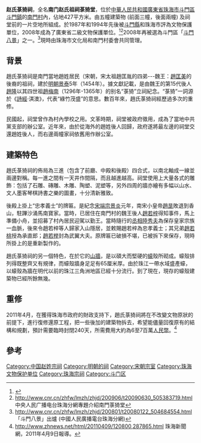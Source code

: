 {{文物保护单位
| 级别 = 省级
| 省区市 = 广东省
| 图片 = 
| 名称 = 菉猗堂及建筑群
| 编号 = 5-14
| 分类 = 古建筑
| 时代 = [[明|明]]-[[中華民國大陸時期|民国]]
| 所在 = [[珠海市|珠海市]][[斗門區|斗門區]]
| 登录 = 2008年
}}
'''赵氏菉猗祠'''，全名'''南门赵氏祖祠菉猗堂'''，位於[[中華人民共和國|中華人民共和國]][[廣東省|廣東省]][[珠海市|珠海市]][[斗門區|斗門區]][[斗門鎮_(珠海市)|斗門鎮]]的[[南門村|南門村]]內，佔地427平方米。由五幢建築物 (前面三幢，後面兩幢) 及祠堂前的一片空地所組成。於1987年和1994年先後被[[斗門縣|斗門縣]]和珠海市評為文物保護單位，2008年成為了廣東省二級文物保護單位。<ref>{{cite web | language =  | publisher = 廣東僑網 | title = 香港赵族宗亲总会访南门团员盛赞菉猗祠堂 | url = http://gocn.southcn.com/qw2index/2006dfqw/2006dfqwzh/200905210053.htm | author =  | date =  | accessdate =  | archive-url = https://web.archive.org/web/20160304204939/http://gocn.southcn.com/qw2index/2006dfqw/2006dfqwzh/200905210053.htm | archive-date = 2016-03-04 | dead-url = yes }}</ref><ref>http://www.cnr.cn/zhfw/lmzh/zhjd/200906/t20090630_505383719.html {{Wayback|url=http://www.cnr.cn/zhfw/lmzh/zhjd/200906/t20090630_505383719.html |date=20091219135428 }} 中央人民广播电台珠海分網專題介紹南門菉猗堂</ref>2008年再被選為斗門區「[[斗門八景|斗門八景]]」之一。<ref>http://www.cnr.cn/zhfw/lmzh/zhjd/200801/t20080122_504684554.html {{Wayback|url=http://www.cnr.cn/zhfw/lmzh/zhjd/200801/t20080122_504684554.html |date=20091218170844 }} 「斗門八景」出爐 (中國人民廣播電台珠海分網)</ref>現時由珠海市文化局和南門村委會共同管理。

==背景==
趙氏菉猗祠是南門當地趙姓居民（宋朝，宋太祖趙匡胤的四弟---魏王：[[趙匡美|趙匡美]]的後裔的祖祠，建於[[明朝|明朝]][[景泰|景泰]]5年（1454年）。據文獻記載，是由魏王的第15代後人[[趙隆|趙隆]]以其四世祖[[趙梅南|趙梅南]]（1296年-1365年）的别名“菉猗”立祠紀念。“菉猗”一詞源於《[[詩經|詩經]]·淇澳》，代表“綠竹茂盛”的意思。數百年來，趙氏菉猗祠經歷過多次的重修。

民國起，祠堂曾作為村內學校之用。文革時期，祠堂被政府徵用，成為了當地中共黨支部的辦公室。近年來，由於從海外的趙姓後人回歸，政府遂將最左邊的祠堂交還趙姓後人，而右邊兩幢家祠依舊用作辦公室。

==建築特色==
趙氏菉猗祠的佈局為三進（包含了前廳、中殿和後殿）四合式，以南北軸成一線並兩邊對稱。每一進之間有一天井作間隔，而且越進越高。祠堂使用上大量各式的雕飾：包括了石雕、磚雕、木雕、陶塑、泥塑等，另外四周的牆亦繪有多幅以山水、文人墨客琴棋詩書之樂的圖畫，十分清新雅致。

後殿上掛上“忠孝義士”的牌匾。是紀念[[宋端宗|宋端宗]][[景炎|景炎]]元年，南宋小皇帝[[趙昰|趙昰]]敗退到香山，駐蹕沙涌馬南寶家。當時，已居住在南門村的魏王後人[[趙若梓|趙若梓]]得知事件，馬上準備小舟，並招募了村內居民迎駕以勤王。當時隨行的[[丞相|丞相]][[陸秀夫|陸秀夫]]為保存皇家宗族一血脈，後來令趙若梓等人歸家入山隱居，並敕賜趙若梓為忠孝義士；其兄弟[[趙若桃|趙若桃]]授為承直郎；[[趙若榉|趙若榉]]封為武翼大夫。原牌匾已破損不堪，已被拆下來保存，現時所掛上的是重新製作的。

趙氏菉猗祠的另一個特色，在於它的[[山牆|山牆]]，是以碩大而堅硬的[[蠔|蠔]]殼所砌成。蠔殼排列得既整齊又有規律，而蠔殼牆身足足有65厘米厚。由於珠江一帶水域盛產蠔，以蠔殼為牆在明代以前的珠江三角洲地區已經十分流行。到了現在，現存的蠔殼建築物已經所餘無幾。

==重修==
2011年4月，在獲得珠海市政府的財政支持下，趙氏菉猗祠將在不改變文物原狀的前提下，進行復修還原工程，把一些後加的建築物拆去，希望能儘量回復原有的結構和規劃，預計需要臨時封閉240天，所需費用大約為6至7百萬[[人民幣|人民幣]]。<ref>http://www.zhnews.net/html/20110409/120800,287865.html{{dead link|date=2018年4月 |bot=InternetArchiveBot |fix-attempted=yes }} 珠海新聞網，2011年4月9日報導。</ref>

== 參考 ==
{{reflist|2}}

[[Category:中国赵姓宗祠|Category:中国赵姓宗祠]]
[[Category:明朝的祠|Category:明朝的祠]]
[[Category:宋朝宗室|Category:宋朝宗室]]
[[Category:珠海文物保护单位|Category:珠海文物保护单位]]
[[Category:珠海宗祠|Category:珠海宗祠]]
[[Category:斗门区|Category:斗门区]]